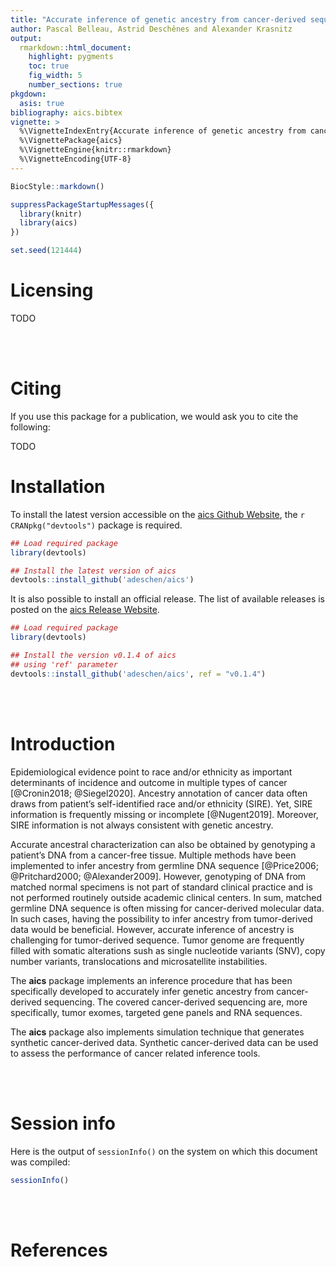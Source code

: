 ```yaml
---
title: "Accurate inference of genetic ancestry from cancer-derived sequencing"
author: Pascal Belleau, Astrid Deschênes and Alexander Krasnitz
output:
  rmarkdown::html_document:
    highlight: pygments
    toc: true
    fig_width: 5
    number_sections: true
pkgdown:
  asis: true
bibliography: aics.bibtex
vignette: >
  %\VignetteIndexEntry{Accurate inference of genetic ancestry from cancer-derived sequencing}
  %\VignettePackage{aics}
  %\VignetteEngine{knitr::rmarkdown}
  %\VignetteEncoding{UTF-8}
---
```


```r
BiocStyle::markdown()

suppressPackageStartupMessages({
  library(knitr)
  library(aics)
})

set.seed(121444)
```

# Licensing 

TODO

<br>
<br>

# Citing

If you use this package for a publication, we would ask you 
to cite the following:

TODO

# Installation

To install the latest version accessible on the 
[aics Github Website](https://github.com/adeschen/aics "aics Github Site"), 
the `r CRANpkg("devtools")` package is required.

```r
## Load required package
library(devtools)

## Install the latest version of aics
devtools::install_github('adeschen/aics')
```

It is also possible to install an official release. The list of available 
releases is posted on the [aics Release Website](https://github.com/adeschen/aics/releases "aics Release Site").


```r
## Load required package
library(devtools)

## Install the version v0.1.4 of aics
## using 'ref' parameter
devtools::install_github('adeschen/aics', ref = "v0.1.4")
```

<br>
<br>

# Introduction


Epidemiological evidence point to race and/or ethnicity as 
important determinants of incidence and outcome in multiple 
types of cancer [@Cronin2018; @Siegel2020].
Ancestry annotation of cancer data often draws from 
patient’s self-identified race and/or ethnicity (SIRE). 
Yet, SIRE information is frequently missing or incomplete [@Nugent2019]. 
Moreover, SIRE information is not always consistent with genetic ancestry.

Accurate ancestral characterization can also be obtained by genotyping a 
patient's DNA from a cancer-free tissue. 
Multiple methods have been implemented to infer ancestry from germline DNA 
sequence [@Price2006; @Pritchard2000; @Alexander2009]. However, genotyping of 
DNA from matched normal specimens is not part of standard clinical practice
and is not performed routinely outside academic clinical centers. 
In sum, matched germline DNA sequence is often missing for cancer-derived 
molecular data. 
In such cases, having the possibility to infer ancestry 
from tumor-derived data would be beneficial. 
However, accurate inference of ancestry is challenging for tumor-derived 
sequence.
Tumor genome are frequently filled with somatic alterations sush as 
single nucleotide variants (SNV), copy number variants, translocations and microsatellite instabilities. 

The **aics** package implements an inference procedure that has been
specifically developed to accurately infer genetic ancestry from 
cancer-derived sequencing. The covered cancer-derived sequencing are, more 
specifically, tumor exomes, targeted gene panels and RNA sequences.


The **aics** package also implements simulation technique that generates
synthetic cancer-derived data. Synthetic cancer-derived data can be used to 
assess the performance of cancer related inference tools.

<br>
<br>


# Session info

Here is the output of `sessionInfo()` on the system on which this document was 
compiled:

```r
sessionInfo()
```

<br>
<br>


# References
